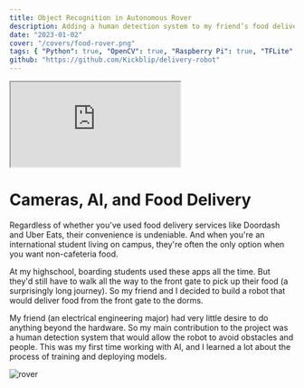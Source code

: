 ```yaml
---
title: Object Recognition in Autonomous Rover
description: Adding a human detection system to my friend’s food delivery robot. It serves the students that live on campus and don’t have easy access to food delivery services.
date: "2023-01-02"
cover: "/covers/food-rover.png"
tags: { "Python": true, "OpenCV": true, "Raspberry Pi": true, "TFLite": true }
github: "https://github.com/Kickblip/delivery-robot"
---
```


<iframe
    src="https://www.youtube.com/embed/n2ff3xrOUWU"
    allow="accelerometer; autoplay; clipboard-write; encrypted-media; gyroscope; picture-in-picture"
    className="my-6 w-full h-[225px] md:w-[640px] md:h-[360px]"
></iframe>

# Cameras, AI, and Food Delivery

Regardless of whether you've used food delivery services like Doordash and Uber Eats, their convenience is undeniable. And when you're an international student living on campus, they're often the only option when you want non-cafeteria food.

At my highschool, boarding students used these apps all the time. But they'd still have to walk all the way to the front gate to pick up their food (a surprisingly long journey). So my friend and I decided to build a robot that would deliver food from the front gate to the dorms.

My friend (an electrical engineering major) had very little desire to do anything beyond the hardware. So my main contribution to the project was a human detection system that would allow the robot to avoid obstacles and people. This was my first time working with AI, and I learned a lot about the process of training and deploying models.

![rover](/images/food-rover/rover.jpeg)
